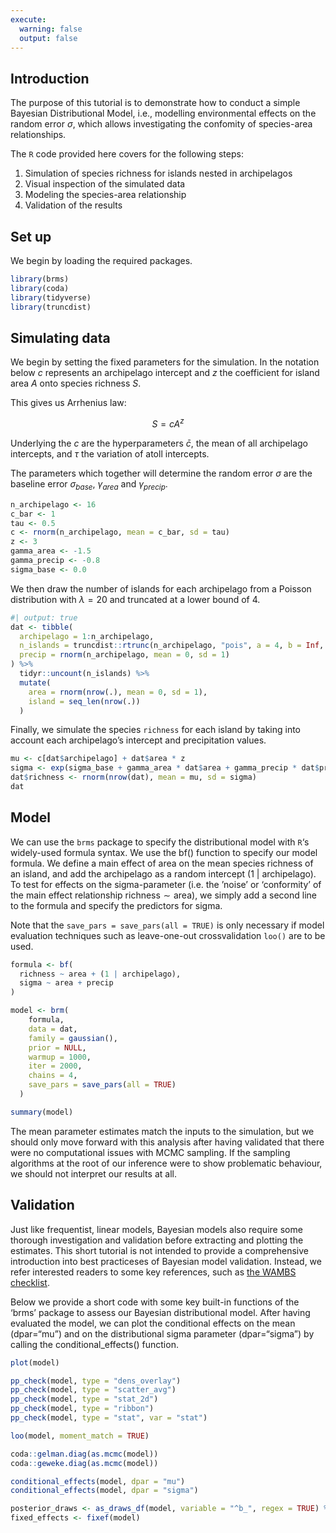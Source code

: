 ```yaml
---
execute:
  warning: false
  output: false
---
```


## Introduction

The purpose of this tutorial is to demonstrate how to conduct a simple Bayesian Distributional Model, i.e., modelling environmental effects on the random error $\sigma$, which allows investigating the confomity of species-area relationships.

The `R` code provided here covers for the following steps:

1. Simulation of species richness for islands nested in archipelagos
2. Visual inspection of the simulated data
3. Modeling the species-area relationship
4. Validation of the results

## Set up

We begin by loading the required packages.

```r
library(brms)
library(coda)
library(tidyverse)
library(truncdist)
```

## Simulating data

We begin by setting the fixed parameters for the simulation.
In the notation below $c$ represents an archipelago intercept and $z$ the coefficient for island area $A$ onto species richness $S$.

This gives us Arrhenius law:

$$
S = c A^z
$$

Underlying the $c$ are the hyperparameters $\bar{c}$, the mean of all archipelago intercepts, and $\tau$ the variation of atoll intercepts.

The parameters which together will determine the random error $\sigma$ are the baseline error $\sigma_{base}$, $\gamma_{area}$ and $\gamma_{precip}$.

```r
n_archipelago <- 16
c_bar <- 1
tau <- 0.5
c <- rnorm(n_archipelago, mean = c_bar, sd = tau)
z <- 3
gamma_area <- -1.5
gamma_precip <- -0.8
sigma_base <- 0.0
```

We then draw the number of islands for each archipelago from a Poisson distribution with $\lambda = 20$ and truncated at a lower bound of $4$. <!-- truncation is probably redundant given the distribution of Poisson(20) -->

```r
#| output: true
dat <- tibble(
  archipelago = 1:n_archipelago,
  n_islands = truncdist::rtrunc(n_archipelago, "pois", a = 4, b = Inf, lambda = 20),
  precip = rnorm(n_archipelago, mean = 0, sd = 1)
) %>%
  tidyr::uncount(n_islands) %>%
  mutate(
    area = rnorm(nrow(.), mean = 0, sd = 1),
    island = seq_len(nrow(.))
  )
```

Finally, we simulate the species `richness` for each island by taking into account each archipelago's intercept and precipitation values.

```r
mu <- c[dat$archipelago] + dat$area * z
sigma <- exp(sigma_base + gamma_area * dat$area + gamma_precip * dat$precip)
dat$richness <- rnorm(nrow(dat), mean = mu, sd = sigma)
dat
```

## Model

We can use the `brms` package to specify the distributional model with `R`'s widely-used formula syntax. 
We use the bf() function to specify our model formula. 
We define a main effect of area on the mean species richness of an island, and add the archipelago as a random intercept (1 | archipelago). 
To test for effects on the sigma-parameter (i.e. the 'noise' or 'conformity' of the main effect relationship $\text{richness} \sim \text{area}$), we simply add a second line to the formula and specify the predictors for sigma.

Note that the `save_pars = save_pars(all = TRUE)` is only necessary if model evaluation techniques such as leave-one-out crossvalidation `loo()` are to be used.

```r
formula <- bf(
  richness ~ area + (1 | archipelago),
  sigma ~ area + precip
)

model <- brm(
	formula, 
	data = dat,
	family = gaussian(),
	prior = NULL,
	warmup = 1000,
	iter = 2000,
	chains = 4,
	save_pars = save_pars(all = TRUE)
  )
```

```r
summary(model)
```

The mean parameter estimates match the inputs to the simulation, but we should only move forward with this analysis after having validated that there were no computational issues with MCMC sampling.
If the sampling algorithms at the root of our inference were to show problematic behaviour, we should not interpret our results at all.

## Validation

Just like frequentist, linear models, Bayesian models also require some thorough investigation and validation before extracting and plotting the estimates. This short tutorial is not intended to provide a comprehensive introduction into best practiceses of Bayesian model validation. Instead, we refer interested readers to some key references, such as [the WAMBS checklist](https://doi.org/10.1037/met0000065).

Below we provide a short code with some key built-in functions of the 'brms' package to assess our Bayesian distributional model.
After having evaluated the model, we can plot the conditional effects on the mean (dpar="mu") and on the distributional sigma parameter (dpar="sigma") by calling the conditional_effects() function.

```r
plot(model)

pp_check(model, type = "dens_overlay")
pp_check(model, type = "scatter_avg")
pp_check(model, type = "stat_2d")
pp_check(model, type = "ribbon")
pp_check(model, type = "stat", var = "stat")

loo(model, moment_match = TRUE)

coda::gelman.diag(as.mcmc(model))
coda::geweke.diag(as.mcmc(model))

conditional_effects(model, dpar = "mu")
conditional_effects(model, dpar = "sigma")

posterior_draws <- as_draws_df(model, variable = "^b_", regex = TRUE) %>% as.data.frame()
fixed_effects <- fixef(model)

```

